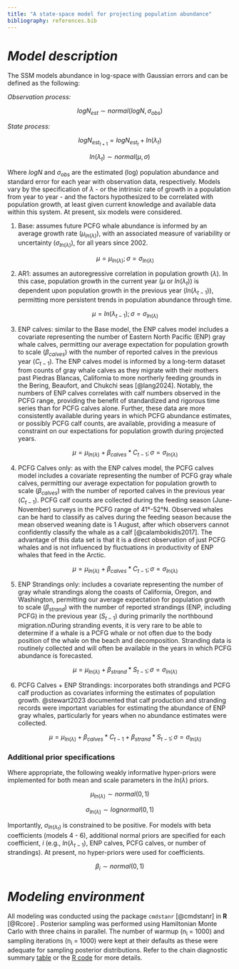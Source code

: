 ```yaml
---
title: "A state-space model for projecting population abundance"
bibliography: references.bib
---
```


# *Model description*

The SSM models abundance in log-space with Gaussian errors and can be defined as the following:

*Observation process:*

$$ logN_{est} \sim normal(logN, \sigma_{obs}) $$

*State process:*

$$ logN_{est_{t+1}} = logN_{est_{t}} + ln(\lambda_{t}) $$

$$ ln(\lambda_{t}) \sim normal(\mu, \sigma) $$

Where $logN$ and $\sigma_{obs}$ are the estimated (log) population abundance and standard error for each year with observation data, respectively. Models vary by the specification of $\lambda$ - or the intrinsic rate of growth in a population from year to year - and the factors hypothesized to be correlated with population growth, at least given current knowledge and available data within this system. At present, six models were considered.

1.  Base: assumes future PCFG whale abundance is informed by an average growth rate ($\mu_{ln(\lambda)}$), with an associated measure of variability or uncertainty ($\sigma_{ln(\lambda)}$), for all years since 2002.

    $$ \mu = \mu_{ln(\lambda)}; \sigma = \sigma_{ln(\lambda)} $$

3.  AR1: assumes an autoregressive correlation in population growth ($\lambda$). In this case, population growth in the current year ($\mu$ or $ln(\lambda_{t})$) is dependent upon population growth in the previous year ($ln(\lambda_{t-1})$), permitting more persistent trends in population abundance through time.

    $$ \mu = ln(\lambda_{t-1}); \sigma = \sigma_{ln(\lambda)} $$

4.  ENP calves: similar to the Base model, the ENP calves model includes a covariate representing the number of Eastern North Pacific (ENP) gray whale calves, permitting our average expectation for population growth to scale ($\beta_{calves}$) with the number of reported calves in the previous year ($C_{t-1}$). The ENP calves model is informed by a long-term dataset from counts of gray whale calves as they migrate with their mothers past Piedras Blancas, California to more northerly feeding grounds in the Bering, Beaufort, and Chukchi seas [@lang2024]. Notably, the numbers of ENP calves correlates with calf numbers observed in the PCFG range, providing the benefit of standardized and rigorous time series than for PCFG calves alone. Further, these data are more consistently available during years in which PCFG abundance estimates, or possibly PCFG calf counts, are available, providing a measure of constraint on our expectations for population growth during projected years.

    $$ \mu = \mu_{ln(\lambda)} + \beta_{calves} * C_{t-1}; \sigma = \sigma_{ln(\lambda)} $$

5.  PCFG Calves only: as with the ENP calves model, the PCFG calves model includes a covariate representing the number of PCFG gray whale calves, permitting our average expectation for population growth to scale ($\beta_{calves}$) with the number of reported calves in the previous year ($C_{t-1}$). PCFG calf counts are collected during the feeding season (June-November) surveys in the PCFG range of 41°-52°N. Observed whales can be hard to classify as calves during the feeding season because the mean observed weaning date is 1 August, after which observers cannot confidently classify the whale as a calf [@calambokidis2017]. The advantage of this data set is that it is a direct observation of just PCFG whales and is not influenced by fluctuations in productivity of ENP whales that feed in the Arctic.

    $$ \mu = \mu_{ln(\lambda)} + \beta_{calves} * C_{t-1}; \sigma = \sigma_{ln(\lambda)} $$

6.  ENP Strandings only: includes a covariate representing the number of gray whale strandings along the coasts of California, Oregon, and Washington, permitting our average expectation for population growth to scale ($\beta_{strand}$) with the number of reported strandings (ENP, including PCFG) in the previous year ($S_{t-1}$) during primarily the northbound migration.nDuring stranding events, it is very rare to be able to determine if a whale is a PCFG whale or not often due to the body position of the whale on the beach and decomposition. Stranding data is routinely collected and will often be available in the years in which PCFG abundance is forecasted. 

    $$ \mu = \mu_{ln(\lambda)} + \beta_{strand} * S_{t-1}; \sigma = \sigma_{ln(\lambda)} $$

7.  PCFG Calves + ENP Strandings: incorporates both strandings and PCFG calf production as covariates informing the estimates of population growth. @stewart2023 documented that calf production and stranding records were important variables for estimating the abundance of ENP gray whales, particularly for years when no abundance estimates were collected.

    $$ \mu = \mu_{ln(\lambda)} + \beta_{calves} * C_{t-1} + \beta_{strand} * S_{t-1}; \sigma = \sigma_{ln(\lambda)} $$

<!--#  1. Base: $ln(\lambda_{t}) \sim normal(\mu_{ln(\lambda)}, \sigma_{ln(\lambda)})$  2. AR1v1: $ln(\lambda_{t}) \sim normal(ln(\lambda_{t-1}), \sigma_{ln(\lambda_{t})})$  3. AR2v2: $ln(\lambda_{t}) \sim normal(\mu_{ln(\lambda_{t})} + ln(\lambda_{t-1}) * \beta, \sigma_{ln(\lambda_{t})})$  4. ENP calves: $ln(\lambda_{t}) \sim normal(\mu_{ln(\lambda_{t})} + C_{t} * \beta_{calves}, \sigma_{ln(\lambda_{t})})$  5. (PCFG) Calves only: $ln(\lambda_{t}) \sim normal(\mu_{ln(\lambda_{t})} + C_{t} * \beta_{calves}, \sigma_{ln(\lambda_{t})})$  6. (ENP) Strandings only: $ln(\lambda_{t}) \sim normal(\mu_{ln\lambda} + S_{t} * \beta_{strand}, \sigma_{ln\lambda})$  7. (PCFG) Calves + Strandings: $ln(\lambda_{t}) \sim normal(\mu_{ln(\lambda_{t})} + C_{t} * \beta_{calves} + S_{t} * \beta_{strand}, \sigma_{ln(\lambda_{t})})$  -->

### Additional prior specifications

Where appropriate, the following weakly informative hyper-priors were implemented for both mean and scale parameters in the $ln(\lambda)$ priors.

$$ \mu_{ln(\lambda)} \sim normal(0, 1) $$

$$ \sigma_{ln(\lambda)} \sim lognormal(0, 1) $$

Importantly, $\sigma_{ln(\lambda_{t})}$ is constrained to be positive. For models with beta coefficients (models 4 - 6), additional normal priors are specified for each coefficient, *i* (e.g., $ln(\lambda_{t-1})$, ENP calves, PCFG calves, or number of strandings). At present, no hyper-priors were used for coefficients.

$$ \beta_i \sim normal(0, 1) $$

# 

# *Modeling environment*

All modeling was conducted using the package `cmdstanr` [@cmdstanr] in **R** [@Rcore] . Posterior sampling was performed using Hamiltonian Monte Carlo with three chains in parallel. The number of warmup (n~i~ = 1000) and sampling iterations (n~i~ = 1000) were kept at their defaults as these were adequate for sampling posterior distributions. Refer to the chain diagnostic summary [table](supp_diagnostics.html) or the [R code](https://github.com/pmahoney-noaa/noaa-pcfg-pop-ssm) for more details.
